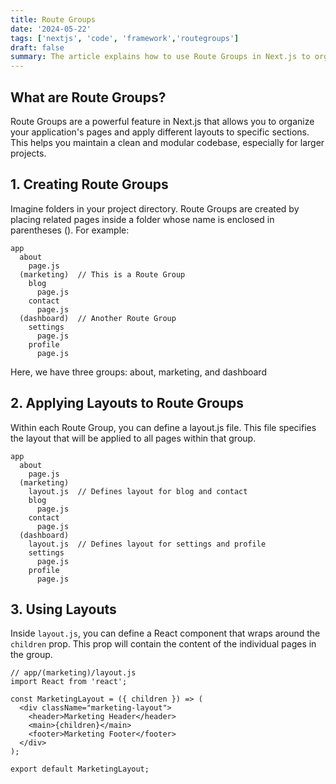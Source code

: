 ```yaml
---
title: Route Groups
date: '2024-05-22'
tags: ['nextjs', 'code', 'framework','routegroups']
draft: false
summary: The article explains how to use Route Groups in Next.js to organize your application's pages. This lets you create different layouts for different sections of your website, making your code easier to manage and maintain.
---
```


## What are Route Groups?

Route Groups are a powerful feature in Next.js that allows you to organize your application's pages and 
apply different layouts to specific sections. This helps you maintain a clean and modular codebase, especially for larger projects.

## 1. Creating Route Groups

Imagine folders in your project directory. Route Groups are created by placing related pages 
inside a folder whose name is enclosed in parentheses (). For example:
```
app
  about
    page.js
  (marketing)  // This is a Route Group
    blog
      page.js
    contact
      page.js
  (dashboard)  // Another Route Group
    settings
      page.js
    profile
      page.js
```

Here, we have three groups: about, marketing, and dashboard

## 2. Applying Layouts to Route Groups

Within each Route Group, you can define a layout.js file. This file specifies the layout that will be applied to all pages within that group.

```
app
  about
    page.js
  (marketing)
    layout.js  // Defines layout for blog and contact
    blog
      page.js
    contact
      page.js
  (dashboard)
    layout.js  // Defines layout for settings and profile
    settings
      page.js
    profile
      page.js
```

## 3. Using Layouts

Inside `layout.js`, you can define a React component that wraps around the `children` prop. 
This prop will contain the content of the individual pages in the group.

```
// app/(marketing)/layout.js
import React from 'react';

const MarketingLayout = ({ children }) => (
  <div className="marketing-layout">
    <header>Marketing Header</header>
    <main>{children}</main>
    <footer>Marketing Footer</footer>
  </div>
);

export default MarketingLayout;
```